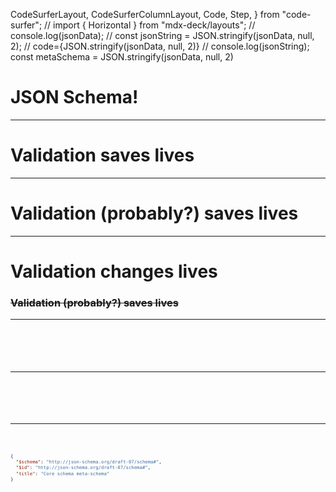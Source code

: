 
  CodeSurferLayout,
  CodeSurferColumnLayout,
  Code,
  Step,
} from "code-surfer";
// import { Horizontal } from "mdx-deck/layouts";
// console.log(jsonData);
// const jsonString = JSON.stringify(jsonData, null, 2);
// code={JSON.stringify(jsonData, null, 2)}
// console.log(jsonString);
const metaSchema = JSON.stringify(jsonData, null, 2)


# JSON Schema!

---

# Validation saves lives

---

# Validation (probably?) saves lives

---

# Validation changes lives
### ~~Validation (probably?) saves lives~~

---

<CodeSurferLayout>

  <Code
    lang="json"
    code={metaSchema}
    title="JSON Schema draft-7 meta-schema"
    notes="notes notes notes"
  />

  <Code
    lang="json"
    code={metaSchema}
    focus="1"
    title="JSON Schema draft-7 meta-schema"
    notes="notes notes notes  MOREEEE"
  />

</CodeSurferLayout>

---

<CodeSurferLayout>
  <Code
    lang="json"
    code={JSON.stringify(jsonData, null, 2)}
    focus="5"
    title="JSON Schema draft-7 meta-schema"
  />

</CodeSurferLayout>

---

<CodeSurferLayout>

```json title="A TITLE"
{
  "$schema": "http://json-schema.org/draft-07/schema#",
  "$id": "http://json-schema.org/draft-07/schema#",
  "title": "Core schema meta-schema"
}
```

</CodeSurferLayout>

